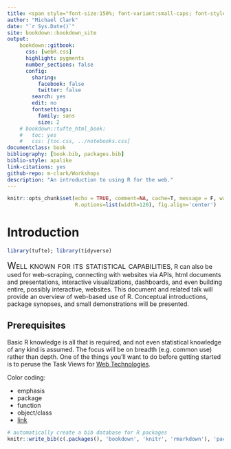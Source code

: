 ```yaml
--- 
title: <span style="font-size:150%; font-variant:small-caps; font-style:italic; color:#1e90ff">Engaging the Web with R</span>
author: "Michael Clark"
date: "`r Sys.Date()`"
site: bookdown::bookdown_site
output: 
    bookdown::gitbook:
      css: [webR.css]
      highlight: pygments
      number_sections: false
      config:
        sharing:
          facebook: false
          twitter: false
        search: yes
        edit: no
        fontsettings:
          family: sans
          size: 2
    # bookdown::tufte_html_book:
    #   toc: yes
    #   css: [toc.css, ../notebooks.css]
documentclass: book
bibliography: [book.bib, packages.bib]
biblio-style: apalike
link-citations: yes
github-repo: m-clark/Workshops
description: "An introduction to using R for the web."
---
```


```r
knitr::opts_chunk$set(echo = TRUE, comment=NA, cache=T, message = F, warning=F, 
                      R.options=list(width=120), fig.align='center')
```


# Introduction {.unnumbered} 

```r
library(tufte); library(tidyverse)
```

<span style="font-variant:small-caps; font-size:150%">Well known for its statistical capabilities</span>, R can also be used for web-scraping, connecting with websites via APIs, html documents and presentations, interactive visualizations, dashboards, and even building entire, possibly interactive, websites.  This document and related talk will provide an overview of web-based use of R. Conceptual introductions, package synopses, and small demonstrations will be presented. 


## Prerequisites {.unnumbered} 

Basic R knowledge is all that is required, and not even statistical knowledge of any kind is assumed.  The focus will be on breadth (e.g. common use) rather than depth. One of the things you'll want to do before getting started is to peruse the Task Views for [Web Technologies](https://cran.r-project.org/web/views/WebTechnologies.html).


Color coding:

- <span class="emph">emphasis</span>
- <span class="pack">package</span>
- <span class="func">function</span>
- <span class="objclass">object/class</span>
- [link]()

```r
# automatically create a bib database for R packages
knitr::write_bib(c(.packages(), 'bookdown', 'knitr', 'rmarkdown'), 'packages.bib')
```






